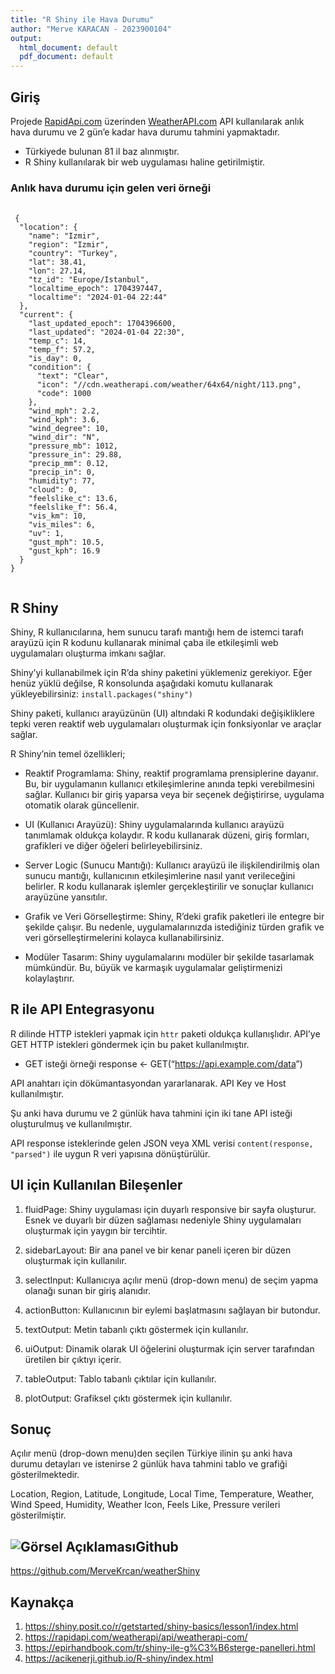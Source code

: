 ---
title: "R Shiny ile Hava Durumu"
author: "Merve KARACAN - 2023900104"
output:
  html_document: default
  pdf_document: default
---

## Giriş

Projede <a href="https://rapidapi.com/">RapidApi.com</a> üzerinden <a href="https://rapidapi.com/weatherapi/api/weatherapi-com/">WeatherAPI.com</a> API kullanılarak anlık hava durumu ve 2 gün'e kadar hava durumu tahmini yapmaktadır.

-   Türkiyede bulunan 81 il baz alınmıştır.
-   R Shiny kullanılarak bir web uygulaması haline getirilmiştir.

<h3>Anlık hava durumu için gelen veri örneği</h3>

```{=html}
<pre>
  <code>
 {
  "location": {
    "name": "Izmir",
    "region": "Izmir",
    "country": "Turkey",
    "lat": 38.41,
    "lon": 27.14,
    "tz_id": "Europe/Istanbul",
    "localtime_epoch": 1704397447,
    "localtime": "2024-01-04 22:44"
  },
  "current": {
    "last_updated_epoch": 1704396600,
    "last_updated": "2024-01-04 22:30",
    "temp_c": 14,
    "temp_f": 57.2,
    "is_day": 0,
    "condition": {
      "text": "Clear",
      "icon": "//cdn.weatherapi.com/weather/64x64/night/113.png",
      "code": 1000
    },
    "wind_mph": 2.2,
    "wind_kph": 3.6,
    "wind_degree": 10,
    "wind_dir": "N",
    "pressure_mb": 1012,
    "pressure_in": 29.88,
    "precip_mm": 0.12,
    "precip_in": 0,
    "humidity": 77,
    "cloud": 0,
    "feelslike_c": 13.6,
    "feelslike_f": 56.4,
    "vis_km": 10,
    "vis_miles": 6,
    "uv": 1,
    "gust_mph": 10.5,
    "gust_kph": 16.9
  }
}
  </code>
</pre>
```
## R Shiny

Shiny, R kullanıcılarına, hem sunucu tarafı mantığı hem de istemci tarafı arayüzü için R kodunu kullanarak minimal çaba ile etkileşimli web uygulamaları oluşturma imkanı sağlar.

Shiny'yi kullanabilmek için R'da shiny paketini yüklemeniz gerekiyor. Eğer henüz yüklü değilse, R konsolunda aşağıdaki komutu kullanarak yükleyebilirsiniz: `install.packages("shiny")`

Shiny paketi, kullanıcı arayüzünün (UI) altındaki R kodundaki değişikliklere tepki veren reaktif web uygulamaları oluşturmak için fonksiyonlar ve araçlar sağlar.

R Shiny'nin temel özellikleri;

-   Reaktif Programlama: Shiny, reaktif programlama prensiplerine dayanır. Bu, bir uygulamanın kullanıcı etkileşimlerine anında tepki verebilmesini sağlar. Kullanıcı bir giriş yaparsa veya bir seçenek değiştirirse, uygulama otomatik olarak güncellenir.

-   UI (Kullanıcı Arayüzü): Shiny uygulamalarında kullanıcı arayüzü tanımlamak oldukça kolaydır. R kodu kullanarak düzeni, giriş formları, grafikleri ve diğer öğeleri belirleyebilirsiniz.

-   Server Logic (Sunucu Mantığı): Kullanıcı arayüzü ile ilişkilendirilmiş olan sunucu mantığı, kullanıcının etkileşimlerine nasıl yanıt verileceğini belirler. R kodu kullanarak işlemler gerçekleştirilir ve sonuçlar kullanıcı arayüzüne yansıtılır.

-   Grafik ve Veri Görselleştirme: Shiny, R'deki grafik paketleri ile entegre bir şekilde çalışır. Bu nedenle, uygulamalarınızda istediğiniz türden grafik ve veri görselleştirmelerini kolayca kullanabilirsiniz.

-   Modüler Tasarım: Shiny uygulamalarını modüler bir şekilde tasarlamak mümkündür. Bu, büyük ve karmaşık uygulamalar geliştirmenizi kolaylaştırır.

## R ile API Entegrasyonu

R dilinde HTTP istekleri yapmak için `httr` paketi oldukça kullanışlıdır. API'ye GET HTTP istekleri göndermek için bu paket kullanılmıştır.

-   GET isteği örneği response \<- GET("<https://api.example.com/data>")

API anahtarı için dökümantasyondan yararlanarak. API Key ve Host kullanılmıştır.

Şu anki hava durumu ve 2 günlük hava tahmini için iki tane API isteği oluşturulmuş ve kullanılmıştır.

API response isteklerinde gelen JSON veya XML verisi `content(response, "parsed")` ile uygun R veri yapısına dönüştürülür.

## UI için Kullanılan Bileşenler

1.  fluidPage: Shiny uygulaması için duyarlı responsive bir sayfa oluşturur. Esnek ve duyarlı bir düzen sağlaması nedeniyle Shiny uygulamaları oluşturmak için yaygın bir tercihtir.

2.  sidebarLayout: Bir ana panel ve bir kenar paneli içeren bir düzen oluşturmak için kullanılır.

3.  selectInput: Kullanıcıya açılır menü (drop-down menu) de seçim yapma olanağı sunan bir giriş alanıdır.

4.  actionButton: Kullanıcının bir eylemi başlatmasını sağlayan bir butondur.

5.  textOutput: Metin tabanlı çıktı göstermek için kullanılır.

6.  uiOutput: Dinamik olarak UI öğelerini oluşturmak için server tarafından üretilen bir çıktıyı içerir.

7.  tableOutput: Tablo tabanlı çıktılar için kullanılır.

8.  plotOutput: Grafiksel çıktı göstermek için kullanılır.

## Sonuç

Açılır menü (drop-down menu)den seçilen Türkiye ilinin şu anki hava durumu detayları ve istenirse 2 günlük hava tahmini tablo ve grafiği gösterilmektedir.

Location, Region, Latitude, Longitude, Local Time, Temperature, Weather, Wind Speed, Humidity, Weather Icon, Feels Like, Pressure verileri gösterilmiştir.

## ![Görsel Açıklaması](images/webAppSS.png)Github

<https://github.com/MerveKrcan/weatherShiny>

## Kaynakça

1.  <https://shiny.posit.co/r/getstarted/shiny-basics/lesson1/index.html>
2.  <https://rapidapi.com/weatherapi/api/weatherapi-com/>
3.  <https://epirhandbook.com/tr/shiny-ile-g%C3%B6sterge-panelleri.html>
4.  <https://acikenerji.github.io/R-shiny/index.html>
